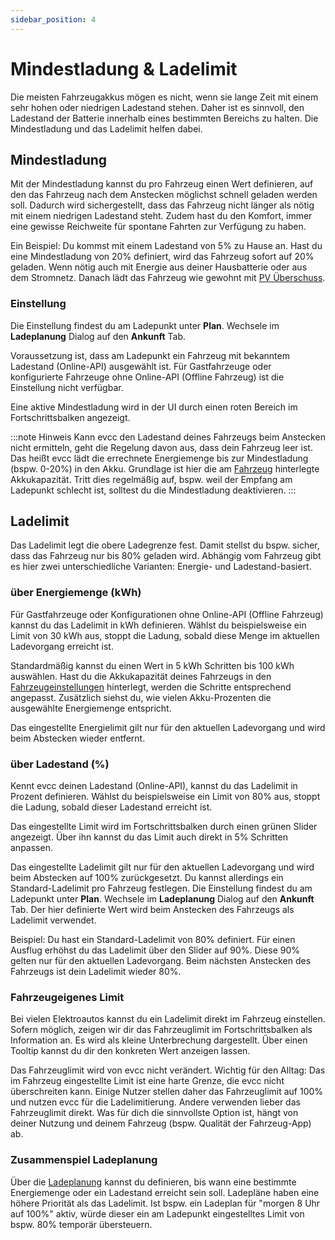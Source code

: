 ```yaml
---
sidebar_position: 4
---
```



# Mindestladung & Ladelimit

Die meisten Fahrzeugakkus mögen es nicht, wenn sie lange Zeit mit einem sehr hohen oder niedrigen Ladestand stehen.
Daher ist es sinnvoll, den Ladestand der Batterie innerhalb eines bestimmten Bereichs zu halten.
Die Mindestladung und das Ladelimit helfen dabei.

## Mindestladung

Mit der Mindestladung kannst du pro Fahrzeug einen Wert definieren, auf den das Fahrzeug nach dem Anstecken möglichst schnell geladen werden soll.
Dadurch wird sichergestellt, dass das Fahrzeug nicht länger als nötig mit einem niedrigen Ladestand steht.
Zudem hast du den Komfort, immer eine gewisse Reichweite für spontane Fahrten zur Verfügung zu haben.

Ein Beispiel: Du kommst mit einem Ladestand von 5% zu Hause an.
Hast du eine Mindestladung von 20% definiert, wird das Fahrzeug sofort auf 20% geladen.
Wenn nötig auch mit Energie aus deiner Hausbatterie oder aus dem Stromnetz.
Danach lädt das Fahrzeug wie gewohnt mit [PV Überschuss](./solar-charging).

### Einstellung

Die Einstellung findest du am Ladepunkt unter **Plan**. Wechsele im **Ladeplanung** Dialog auf den **Ankunft** Tab.

<Screenshot
  name="features/screenshots/minsoc-setting"
  caption="Screenshot der Mindestladung Einstellung im Ladeplanung Dialog"
/>

Voraussetzung ist, dass am Ladepunkt ein Fahrzeug mit bekanntem Ladestand (Online-API) ausgewählt ist.
Für Gastfahrzeuge oder konfigurierte Fahrzeuge ohne Online-API (Offline Fahrzeug) ist die Einstellung nicht verfügbar.

<Screenshot
  name="features/screenshots/minsoc-loadpoint"
  caption="Screenshot eines Ladepunkts mit aktiver Mindestladung"
/>

Eine aktive Mindestladung wird in der UI durch einen roten Bereich im Fortschrittsbalken angezeigt.

:::note Hinweis
Kann evcc den Ladestand deines Fahrzeugs beim Anstecken nicht ermitteln, geht die Regelung davon aus, dass dein Fahrzeug leer ist.
Das heißt evcc lädt die errechnete Energiemenge bis zur Mindestladung (bspw. 0-20%) in den Akku.
Grundlage ist hier die am [Fahrzeug](./vehicle) hinterlegte Akkukapazität.
Tritt dies regelmäßig auf, bspw. weil der Empfang am Ladepunkt schlecht ist, solltest du die Mindestladung deaktivieren.
:::

## Ladelimit

Das Ladelimit legt die obere Ladegrenze fest.
Damit stellst du bspw. sicher, dass das Fahrzeug nur bis 80% geladen wird.
Abhängig vom Fahrzeug gibt es hier zwei unterschiedliche Varianten: Energie- und Ladestand-basiert.

### über Energiemenge (kWh)

Für Gastfahrzeuge oder Konfigurationen ohne Online-API (Offline Fahrzeug) kannst du das Ladelimit in kWh definieren.
Wählst du beispielsweise ein Limit von 30 kWh aus, stoppt die Ladung, sobald diese Menge im aktuellen Ladevorgang erreicht ist.

<Screenshot
  name="features/screenshots/limitenergy-loadpoint"
  caption="Screenshot eines Ladepunkts Energielimit auf 30 kWh"
/>

Standardmäßig kannst du einen Wert in 5 kWh Schritten bis 100 kWh auswählen.
Hast du die Akkukapazität deines Fahrzeugs in den [Fahrzeugeinstellungen](../reference/configuration/vehicles/#capacity) hinterlegt, werden die Schritte entsprechend angepasst.
Zusätzlich siehst du, wie vielen Akku-Prozenten die ausgewählte Energiemenge entspricht.

Das eingestellte Energielimit gilt nur für den aktuellen Ladevorgang und wird beim Abstecken wieder entfernt.

### über Ladestand (%)

Kennt evcc deinen Ladestand (Online-API), kannst du das Ladelimit in Prozent definieren.
Wählst du beispielsweise ein Limit von 80% aus, stoppt die Ladung, sobald dieser Ladestand erreicht ist.

Das eingestellte Limit wird im Fortschrittsbalken durch einen grünen Slider angezeigt.
Über ihn kannst du das Limit auch direkt in 5% Schritten anpassen.

<Screenshot
  name="features/screenshots/limitsoc-loadpoint"
  caption="Screenshot eines Ladepunkts Ladelimit auf 90%"
/>

Das eingestellte Ladelimit gilt nur für den aktuellen Ladevorgang und wird beim Abstecken auf 100% zurückgesetzt.
Du kannst allerdings ein Standard-Ladelimit pro Fahrzeug festlegen.
Die Einstellung findest du am Ladepunkt unter **Plan**. Wechsele im **Ladeplanung** Dialog auf den **Ankunft** Tab.
Der hier definierte Wert wird beim Anstecken des Fahrzeugs als Ladelimit verwendet.

<Screenshot
  name="features/screenshots/limitsoc-setting"
  caption="Screenshot der Standard-Ladelimit Einstellung im Ladeplanung Dialog"
/>

Beispiel: Du hast ein Standard-Ladelimit von 80% definiert.
Für einen Ausflug erhöhst du das Ladelimit über den Slider auf 90%.
Diese 90% gelten nur für den aktuellen Ladevorgang.
Beim nächsten Anstecken des Fahrzeugs ist dein Ladelimit wieder 80%.

### Fahrzeugeigenes Limit

Bei vielen Elektroautos kannst du ein Ladelimit direkt im Fahrzeug einstellen.
Sofern möglich, zeigen wir dir das Fahrzeuglimit im Fortschrittsbalken als Information an.
Es wird als kleine Unterbrechung dargestellt.
Über einen Tooltip kannst du dir den konkreten Wert anzeigen lassen.

Das Fahrzeuglimit wird von evcc nicht verändert.
Wichtig für den Alltag: Das im Fahrzeug eingestellte Limit ist eine harte Grenze, die evcc nicht überschreiten kann.
Einige Nutzer stellen daher das Fahrzeuglimit auf 100% und nutzen evcc für die Ladelimitierung.
Andere verwenden lieber das Fahrzeuglimit direkt.
Was für dich die sinnvollste Option ist, hängt von deiner Nutzung und deinem Fahrzeug (bspw. Qualität der Fahrzeug-App) ab.

### Zusammenspiel Ladeplanung

Über die [Ladeplanung](./plans) kannst du definieren, bis wann eine bestimmte Energiemenge oder ein Ladestand erreicht sein soll.
Ladepläne haben eine höhere Priorität als das Ladelimit.
Ist bspw. ein Ladeplan für "morgen 8 Uhr auf 100%" aktiv, würde dieser ein am Ladepunkt eingestelltes Limit von bspw. 80% temporär übersteuern.
